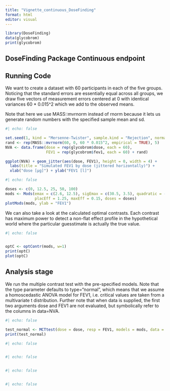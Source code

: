 ```yaml
---
title: "Vignette_continuous_DoseFinding"
format: html
editor: visual
---
```






```r
library(DoseFinding)
data(glycobrom)
print(glycobrom)
```

## DoseFinding Package Continuous endpoint

## Running Code





We want to create a dataset with 60 participants in each of the five groups. Noticing that the standard errors are essentially equal across all groups, we draw five vectors of measurement errors centered at 0 with identical variances 60 * 0.015^2 which we add to the observed means.

Note that here we use MASS::mvrnorm instead of rnorm because it lets us generate random numbers with the specified sample mean and sd.



```r
#| echo: false

set.seed(1, kind = "Mersenne-Twister", sample.kind = "Rejection", normal.kind = "Inversion")
rand <- rep(MASS::mvrnorm(60, 0, 60 * 0.015^2, empirical = TRUE), 5)
NVA <- data.frame(dose = rep(glycobrom$dose, each = 60),
                  FEV1 = rep(glycobrom$fev1, each = 60) + rand)

ggplot(NVA) + geom_jitter(aes(dose, FEV1), height = 0, width = 4) +
  labs(title = "Simulated FEV1 by dose (jittered horizontally)") +
  xlab("dose [μg]") + ylab("FEV1 [l]")

```


```r
#| echo: false

doses <- c(0, 12.5, 25, 50, 100)
mods <- Mods(emax = c(2.6, 12.5), sigEmax = c(30.5, 3.5), quadratic = -0.00776,
             placEff = 1.25, maxEff = 0.15, doses = doses)
plotMods(mods, ylab = "FEV1")

```

We can also take a look at the calculated optimal contrasts. Each contrast has maximum power to detect a non-flat effect profile in the hypothetical world where the particular guesstimate is actually the true value.


```r
#| echo: false


optC <- optContr(mods, w=1)
print(optC)
plot(optC)

```


## Analysis stage

We run the multiple contrast test with the pre-specified models. Note that the type parameter defaults to type="normal", which means that we assume a homoscedastic ANOVA model for FEV1, i.e. critical values are taken from a multivariate t distribution. Further note that when data is supplied, the first two arguments dose and FEV1 are not evaluated, but symbolically refer to the columns in data=NVA.


```r
#| echo: false

test_normal <- MCTtest(dose = dose, resp = FEV1, models = mods, data = NVA)
print(test_normal)

```


```r
#| echo: false



```


```r
#| echo: false



```

```r
#| echo: false



```


```r
#| echo: false



```




